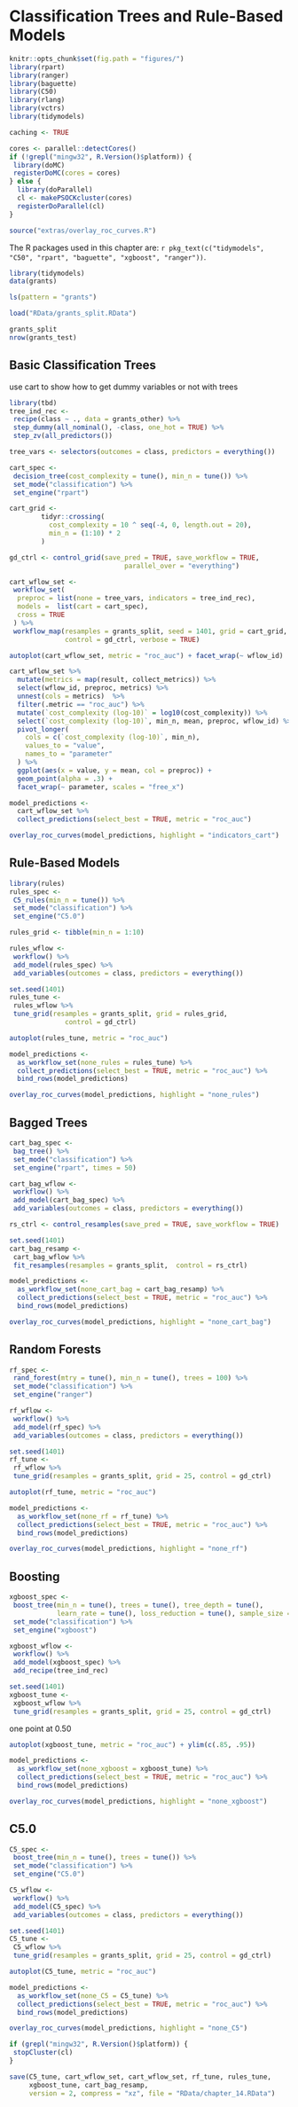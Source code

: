 # Classification Trees and Rule-Based Models

```r
knitr::opts_chunk$set(fig.path = "figures/")
library(rpart)
library(ranger)
library(baguette)
library(C50)
library(rlang)
library(vctrs)
library(tidymodels)

caching <- TRUE

cores <- parallel::detectCores()
if (!grepl("mingw32", R.Version()$platform)) {
 library(doMC)
 registerDoMC(cores = cores)
} else {
  library(doParallel)
  cl <- makePSOCKcluster(cores)
  registerDoParallel(cl)
}

source("extras/overlay_roc_curves.R")
```


The R packages used in this chapter are: `r pkg_text(c("tidymodels", "C50", "rpart", "baguette",
"xgboost", "ranger"))`. 



```r
library(tidymodels)
data(grants)

ls(pattern = "grants")

load("RData/grants_split.RData")

grants_split
nrow(grants_test)
```



##  Basic Classification Trees

use cart to show how to get dummy variables or not with trees

```r
library(tbd)
tree_ind_rec <- 
 recipe(class ~ ., data = grants_other) %>% 
 step_dummy(all_nominal(), -class, one_hot = TRUE) %>% 
 step_zv(all_predictors())

tree_vars <- selectors(outcomes = class, predictors = everything())
```

```r
cart_spec <-
 decision_tree(cost_complexity = tune(), min_n = tune()) %>% 
 set_mode("classification") %>% 
 set_engine("rpart")

cart_grid <-
        tidyr::crossing(
          cost_complexity = 10 ^ seq(-4, 0, length.out = 20),
          min_n = (1:10) * 2
        )

gd_ctrl <- control_grid(save_pred = TRUE, save_workflow = TRUE, 
                             parallel_over = "everything")

cart_wflow_set <- 
 workflow_set(
  preproc = list(none = tree_vars, indicators = tree_ind_rec),
  models =  list(cart = cart_spec),
  cross = TRUE
 ) %>% 
 workflow_map(resamples = grants_split, seed = 1401, grid = cart_grid,
              control = gd_ctrl, verbose = TRUE)
```

```r
autoplot(cart_wflow_set, metric = "roc_auc") + facet_wrap(~ wflow_id)
```



```r
cart_wflow_set %>% 
  mutate(metrics = map(result, collect_metrics)) %>% 
  select(wflow_id, preproc, metrics) %>% 
  unnest(cols = metrics)  %>% 
  filter(.metric == "roc_auc") %>% 
  mutate(`cost_complexity (log-10)` = log10(cost_complexity)) %>% 
  select(`cost_complexity (log-10)`, min_n, mean, preproc, wflow_id) %>% 
  pivot_longer(
    cols = c(`cost_complexity (log-10)`, min_n),
    values_to = "value",
    names_to = "parameter"
  ) %>%
  ggplot(aes(x = value, y = mean, col = preproc)) + 
  geom_point(alpha = .3) + 
  facet_wrap(~ parameter, scales = "free_x")
```




```r
model_predictions <- 
  cart_wflow_set %>% 
  collect_predictions(select_best = TRUE, metric = "roc_auc")  

overlay_roc_curves(model_predictions, highlight = "indicators_cart") 
```


## Rule-Based Models


```r
library(rules)
rules_spec <-
 C5_rules(min_n = tune()) %>% 
 set_mode("classification") %>% 
 set_engine("C5.0")

rules_grid <- tibble(min_n = 1:10)

rules_wflow <- 
 workflow() %>% 
 add_model(rules_spec) %>% 
 add_variables(outcomes = class, predictors = everything())

set.seed(1401)
rules_tune <- 
 rules_wflow %>% 
 tune_grid(resamples = grants_split, grid = rules_grid,
              control = gd_ctrl)
```


```r
autoplot(rules_tune, metric = "roc_auc")
```

```r
model_predictions <- 
  as_workflow_set(none_rules = rules_tune) %>% 
  collect_predictions(select_best = TRUE, metric = "roc_auc") %>% 
  bind_rows(model_predictions)

overlay_roc_curves(model_predictions, highlight = "none_rules") 
```


## Bagged Trees

```r
cart_bag_spec <-
 bag_tree() %>% 
 set_mode("classification") %>% 
 set_engine("rpart", times = 50)

cart_bag_wflow <- 
 workflow() %>% 
 add_model(cart_bag_spec) %>% 
 add_variables(outcomes = class, predictors = everything())

rs_ctrl <- control_resamples(save_pred = TRUE, save_workflow = TRUE)

set.seed(1401)
cart_bag_resamp <- 
 cart_bag_wflow %>% 
 fit_resamples(resamples = grants_split,  control = rs_ctrl)
```


```r
model_predictions <- 
  as_workflow_set(none_cart_bag = cart_bag_resamp) %>% 
  collect_predictions(select_best = TRUE, metric = "roc_auc") %>% 
  bind_rows(model_predictions)

overlay_roc_curves(model_predictions, highlight = "none_cart_bag") 
```


## Random Forests


```r
rf_spec <-
 rand_forest(mtry = tune(), min_n = tune(), trees = 100) %>% 
 set_mode("classification") %>% 
 set_engine("ranger")

rf_wflow <- 
 workflow() %>% 
 add_model(rf_spec) %>% 
 add_variables(outcomes = class, predictors = everything())

set.seed(1401)
rf_tune <- 
 rf_wflow %>% 
 tune_grid(resamples = grants_split, grid = 25, control = gd_ctrl)
```


```r
autoplot(rf_tune, metric = "roc_auc")
```

```r
model_predictions <- 
  as_workflow_set(none_rf = rf_tune) %>% 
  collect_predictions(select_best = TRUE, metric = "roc_auc") %>% 
  bind_rows(model_predictions)

overlay_roc_curves(model_predictions, highlight = "none_rf") 
```


## Boosting


```r
xgboost_spec <-
 boost_tree(min_n = tune(), trees = tune(), tree_depth = tune(), 
            learn_rate = tune(), loss_reduction = tune(), sample_size = tune()) %>% 
 set_mode("classification") %>% 
 set_engine("xgboost")

xgboost_wflow <- 
 workflow() %>% 
 add_model(xgboost_spec) %>% 
 add_recipe(tree_ind_rec)

set.seed(1401)
xgboost_tune <- 
 xgboost_wflow %>% 
 tune_grid(resamples = grants_split, grid = 25, control = gd_ctrl)
```

one point at 0.50

```r
autoplot(xgboost_tune, metric = "roc_auc") + ylim(c(.85, .95))
```

```r
model_predictions <- 
  as_workflow_set(none_xgboost = xgboost_tune) %>% 
  collect_predictions(select_best = TRUE, metric = "roc_auc") %>% 
  bind_rows(model_predictions)

overlay_roc_curves(model_predictions, highlight = "none_xgboost") 
```



## C5.0



```r
C5_spec <-
 boost_tree(min_n = tune(), trees = tune()) %>% 
 set_mode("classification") %>% 
 set_engine("C5.0")

C5_wflow <- 
 workflow() %>% 
 add_model(C5_spec) %>% 
 add_variables(outcomes = class, predictors = everything())

set.seed(1401)
C5_tune <- 
 C5_wflow %>% 
 tune_grid(resamples = grants_split, grid = 25, control = gd_ctrl)
```


```r
autoplot(C5_tune, metric = "roc_auc")
```

```r
model_predictions <- 
  as_workflow_set(none_C5 = C5_tune) %>% 
  collect_predictions(select_best = TRUE, metric = "roc_auc") %>% 
  bind_rows(model_predictions)

overlay_roc_curves(model_predictions, highlight = "none_C5") 
```


```r
if (grepl("mingw32", R.Version()$platform)) {
 stopCluster(cl)
} 

save(C5_tune, cart_wflow_set, cart_wflow_set, rf_tune, rules_tune, 
     xgboost_tune, cart_bag_resamp,
     version = 2, compress = "xz", file = "RData/chapter_14.RData")
```
